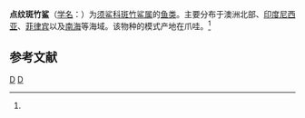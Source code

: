 {{Speciesbox 
| taxon = Chiloscyllium punctatum
| image = Chiloscyllium punctatum.jpg
| status = NT 
| status_system = IUCN3.1
| binomial_authority = (Muller et Henle, 1838)<ref name='id5099'>{{cite web| url =http://www.bioinfo.cn/db05/BjdwSpecies.php?action=view&id=5099| title =点纹斑竹鲨| work =《中国动物物种编目数据库》| publisher =中国科学院微生物研究所| author =中国科学院动物研究所| accessdate =2009-04-11| deadurl =yes| archiveurl =https://web.archive.org/web/20160304235548/http://www.bioinfo.cn/db05/BjdwSpecies.php?action=view&id=5099| archivedate =2016-03-04}}</ref>
| range_map = Chiloscyllium punctatum distmap.png
}}

'''点纹斑竹鲨'''（[[学名|学名]]：{{lang|la|''Chiloscyllium punctatum''}}）为[[须鲨科|须鲨科]][[斑竹鲨属|斑竹鲨属]]的[[鱼类|鱼类]]。主要分布于澳洲北部、[[印度尼西亚|印度尼西亚]]、[[菲律宾|菲律宾]]以及[[南海|南海]]等海域。该物种的模式产地在爪哇。<ref name='id5099'/>

== 参考文献 ==
{{reflist}}
{{Selachimorpha|O.}}
{{Taxonbar|from=Q29227}}

[[Category:斑竹鲨属|D]]
[[Category:1838年描述的鱼类|D]]
